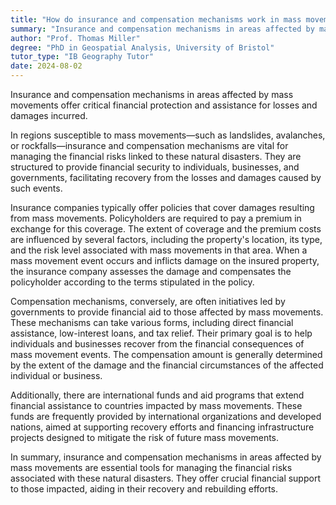 ```yaml
---
title: "How do insurance and compensation mechanisms work in mass movement affected areas?"
summary: "Insurance and compensation mechanisms in areas affected by mass movements offer financial protection and support for losses and damages incurred, helping communities recover and rebuild after such events."
author: "Prof. Thomas Miller"
degree: "PhD in Geospatial Analysis, University of Bristol"
tutor_type: "IB Geography Tutor"
date: 2024-08-02
---
```


Insurance and compensation mechanisms in areas affected by mass movements offer critical financial protection and assistance for losses and damages incurred.

In regions susceptible to mass movements—such as landslides, avalanches, or rockfalls—insurance and compensation mechanisms are vital for managing the financial risks linked to these natural disasters. They are structured to provide financial security to individuals, businesses, and governments, facilitating recovery from the losses and damages caused by such events.

Insurance companies typically offer policies that cover damages resulting from mass movements. Policyholders are required to pay a premium in exchange for this coverage. The extent of coverage and the premium costs are influenced by several factors, including the property's location, its type, and the risk level associated with mass movements in that area. When a mass movement event occurs and inflicts damage on the insured property, the insurance company assesses the damage and compensates the policyholder according to the terms stipulated in the policy.

Compensation mechanisms, conversely, are often initiatives led by governments to provide financial aid to those affected by mass movements. These mechanisms can take various forms, including direct financial assistance, low-interest loans, and tax relief. Their primary goal is to help individuals and businesses recover from the financial consequences of mass movement events. The compensation amount is generally determined by the extent of the damage and the financial circumstances of the affected individual or business.

Additionally, there are international funds and aid programs that extend financial assistance to countries impacted by mass movements. These funds are frequently provided by international organizations and developed nations, aimed at supporting recovery efforts and financing infrastructure projects designed to mitigate the risk of future mass movements.

In summary, insurance and compensation mechanisms in areas affected by mass movements are essential tools for managing the financial risks associated with these natural disasters. They offer crucial financial support to those impacted, aiding in their recovery and rebuilding efforts.
    